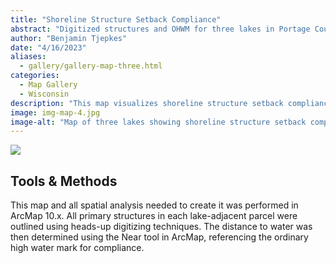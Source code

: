 ```yaml
---
title: "Shoreline Structure Setback Compliance"
abstract: "Digitized structures and OHWM for three lakes in Portage County, Wisconsin."
author: "Benjamin Tjepkes"
date: "4/16/2023"
aliases: 
  - gallery/gallery-map-three.html
categories:
  - Map Gallery
  - Wisconsin
description: "This map visualizes shoreline structure setback compliance (in accordance with Wisconsin NR 115.05(1)(b)) for Mud, Penny, and Tree Lakes in Portage County, Wisconsin."
image: img-map-4.jpg
image-alt: "Map of three lakes showing shoreline structure setback complicance."
---
```


![](img-map-4.jpg){.cover-image}


## Tools & Methods

This map and all spatial analysis needed to create it was performed in ArcMap 10.x. All primary structures in each lake-adjacent parcel were outlined using heads-up digitizing techniques. The distance to water was then determined using the Near tool in ArcMap, referencing the ordinary high water mark for compliance.
